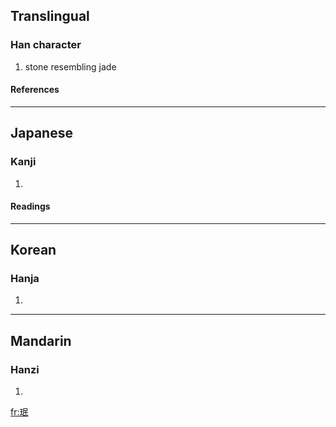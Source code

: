 {{see|玟}}

==Translingual==
===Han character===
{{Han char|rn=96|rad=玉|as=05|sn=9|four=|canj=一土口女心 (MGRVP)}}
# stone resembling jade
====References====
{{Han ref|kx=0729.220|dkj=20916|dj=1141.120|hdz=21108.120|uh=73C9|ud=29641}}

----
==Japanese==
===Kanji===
{{ja-kanji|grade=|rs=玉05}}
# {{defn|Japanese}} 
====Readings====
{{ja-readings|on=[[びん]] (bin), [[みん]] (min)|kun=}}

----
==Korean==
===Hanja===
{{ko-hanja|hangeul=민|eumhun=|rv=min|mr=min|y=min}}
# {{defn|Korean}}

----
==Mandarin==
===Hanzi===
{{cmn-hanzi|pin=[[mín]] (min2)|wg=min<sup>2</sup>}}
# {{defn|Mandarin}}

[[fr:珉]]